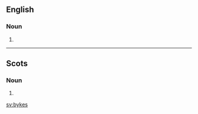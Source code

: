 ==English==

===Noun===
{{head|en|noun plural form|head=bykes}}

# {{plural of|byke|lang=en}}

----

==Scots==

===Noun===
{{head|sco|noun plural form}}

# {{plural of|byke|lang=sco}}

[[sv:bykes]]